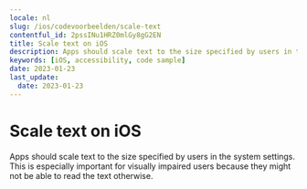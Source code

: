 ```yaml
---
locale: nl
slug: /ios/codevoorbeelden/scale-text
contentful_id: 2pssINu1HRZ0mlGy8gG2EN
title: Scale text on iOS
description: Apps should scale text to the size specified by users in the system settings.
keywords: [iOS, accessibility, code sample]
date: 2023-01-23
last_update:
  date: 2023-01-23
---
```


# Scale text on iOS

Apps should scale text to the size specified by users in the system settings. This is especially important for visually impaired users because they might not be able to read the text otherwise.

<CodeSample id="text-scale" framework="ios" locale="nl"/>
